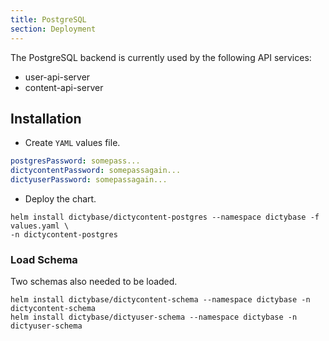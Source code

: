 ```yaml
---
title: PostgreSQL
section: Deployment
---
```


The PostgreSQL backend is currently used by the following API services:

- user-api-server
- content-api-server

## Installation

- Create `YAML` values file.

```yaml
postgresPassword: somepass...
dictycontentPassword: somepassagain...
dictyuserPassword: somepassagain...
```

- Deploy the chart.

```shell
helm install dictybase/dictycontent-postgres --namespace dictybase -f values.yaml \
-n dictycontent-postgres
```

### Load Schema

Two schemas also needed to be loaded.

```shell
helm install dictybase/dictycontent-schema --namespace dictybase -n dictycontent-schema
helm install dictybase/dictyuser-schema --namespace dictybase -n dictyuser-schema
```
